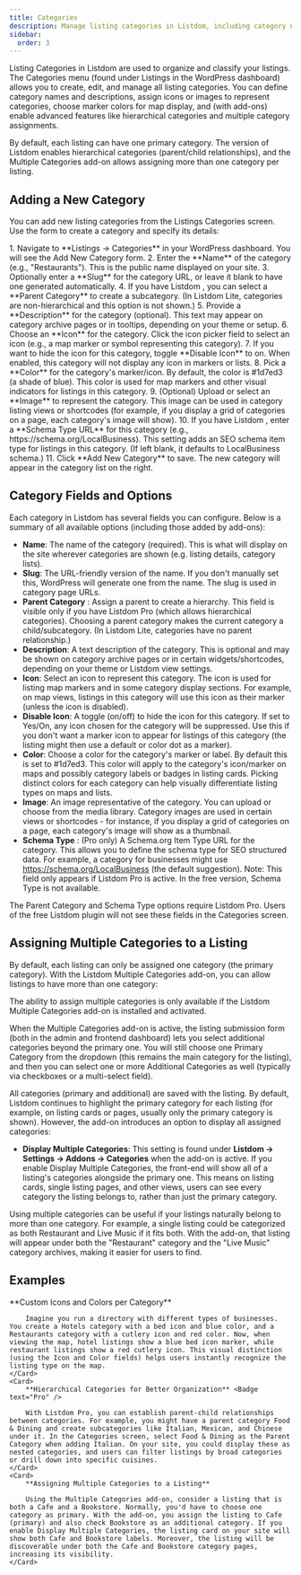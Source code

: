 ```yaml
---
title: Categories
description: Manage listing categories in Listdom, including category names, icons, colors, images, and hierarchy options.
sidebar:
  order: 3
---
```



Listing Categories in Listdom are used to organize and classify your listings. The Categories menu (found under Listings in the WordPress dashboard) allows you to create, edit, and manage all listing categories. You can define category names and descriptions, assign icons or images to represent categories, choose marker colors for map display, and (with add-ons) enable advanced features like hierarchical categories and multiple category assignments.

<Aside type="note">
By default, each listing can have one primary category. The <Badge text="Pro" /> version of Listdom enables hierarchical categories (parent/child relationships), and the Multiple Categories add-on allows assigning more than one category per listing.
</Aside>

## Adding a New Category

You can add new listing categories from the Listings Categories screen. Use the form to create a category and specify its details:

<Steps>
1.  Navigate to **Listings → Categories** in your WordPress dashboard. You will see the Add New Category form.
2.  Enter the **Name** of the category (e.g., "Restaurants"). This is the public name displayed on your site.
3.  Optionally enter a **Slug** for the category URL, or leave it blank to have one generated automatically.
4.  If you have Listdom <Badge text="Pro" />, you can select a **Parent Category** to create a subcategory. (In Listdom Lite, categories are non-hierarchical and this option is not shown.)
5.  Provide a **Description** for the category (optional). This text may appear on category archive pages or in tooltips, depending on your theme or setup.
6.  Choose an **Icon** for the category. Click the icon picker field to select an icon (e.g., a map marker or symbol representing this category).
7.  If you want to hide the icon for this category, toggle **Disable Icon** to on. When enabled, this category will not display any icon in markers or lists.
8.  Pick a **Color** for the category's marker/icon. By default, the color is #1d7ed3 (a shade of blue). This color is used for map markers and other visual indicators for listings in this category.
9.  (Optional) Upload or select an **Image** to represent the category. This image can be used in category listing views or shortcodes (for example, if you display a grid of categories on a page, each category's image will show).
10. If you have Listdom <Badge text="Pro" />, enter a **Schema Type URL** for this category (e.g., https://schema.org/LocalBusiness). This setting adds an SEO schema item type for listings in this category. (If left blank, it defaults to LocalBusiness schema.)
11. Click **Add New Category** to save. The new category will appear in the category list on the right.
</Steps>

## Category Fields and Options

Each category in Listdom has several fields you can configure. Below is a summary of all available options (including those added by add-ons):

-   **Name**: The name of the category (required). This is what will display on the site wherever categories are shown (e.g. listing details, category lists).
-   **Slug**: The URL-friendly version of the name. If you don't manually set this, WordPress will generate one from the name. The slug is used in category page URLs.
-   **Parent Category** <Badge text="Pro" />: Assign a parent to create a hierarchy. This field is visible only if you have Listdom Pro (which allows hierarchical categories). Choosing a parent category makes the current category a child/subcategory. (In Listdom Lite, categories have no parent relationship.)
-   **Description**: A text description of the category. This is optional and may be shown on category archive pages or in certain widgets/shortcodes, depending on your theme or Listdom view settings.
-   **Icon**: Select an icon to represent this category. The icon is used for listing map markers and in some category display sections. For example, on map views, listings in this category will use this icon as their marker (unless the icon is disabled).
-   **Disable Icon**: A toggle (on/off) to hide the icon for this category. If set to Yes/On, any icon chosen for the category will be suppressed. Use this if you don't want a marker icon to appear for listings of this category (the listing might then use a default or color dot as a marker).
-   **Color**: Choose a color for the category's marker or label. By default this is set to #1d7ed3. This color will apply to the category's icon/marker on maps and possibly category labels or badges in listing cards. Picking distinct colors for each category can help visually differentiate listing types on maps and lists.
-   **Image**: An image representative of the category. You can upload or choose from the media library. Category images are used in certain views or shortcodes - for instance, if you display a grid of categories on a page, each category's image will show as a thumbnail.
-   **Schema Type** <Badge text="Pro" />: (Pro only) A Schema.org Item Type URL for the category. This allows you to define the schema type for SEO structured data. For example, a category for businesses might use https://schema.org/LocalBusiness (the default suggestion). Note: This field only appears if Listdom Pro is active. In the free version, Schema Type is not available.

<Aside type="note">
The Parent Category and Schema Type options require Listdom Pro. Users of the free Listdom plugin will not see these fields in the Categories screen.
</Aside>

## Assigning Multiple Categories to a Listing

By default, each listing can only be assigned one category (the primary category). With the Listdom Multiple Categories add-on, you can allow listings to have more than one category:

<Aside type="note">
The ability to assign multiple categories is only available if the Listdom Multiple Categories add-on is installed and activated.
</Aside>

When the Multiple Categories add-on is active, the listing submission form (both in the admin and frontend dashboard) lets you select additional categories beyond the primary one. You will still choose one Primary Category from the dropdown (this remains the main category for the listing), and then you can select one or more Additional Categories as well (typically via checkboxes or a multi-select field).

All categories (primary and additional) are saved with the listing. By default, Listdom continues to highlight the primary category for each listing (for example, on listing cards or pages, usually only the primary category is shown). However, the add-on introduces an option to display all assigned categories:

-   **Display Multiple Categories**: This setting is found under **Listdom → Settings → Addons → Categories** when the add-on is active. If you enable Display Multiple Categories, the front-end will show all of a listing's categories alongside the primary one. This means on listing cards, single listing pages, and other views, users can see every category the listing belongs to, rather than just the primary category.

Using multiple categories can be useful if your listings naturally belong to more than one category. For example, a single listing could be categorized as both Restaurant and Live Music if it fits both. With the add-on, that listing will appear under both the "Restaurant" category and the "Live Music" category archives, making it easier for users to find.

## Examples

<CardGrid>
    <Card>
        **Custom Icons and Colors per Category**

        Imagine you run a directory with different types of businesses. You create a Hotels category with a bed icon and blue color, and a Restaurants category with a cutlery icon and red color. Now, when viewing the map, hotel listings show a blue bed icon marker, while restaurant listings show a red cutlery icon. This visual distinction (using the Icon and Color fields) helps users instantly recognize the listing type on the map.
    </Card>
    <Card>
        **Hierarchical Categories for Better Organization** <Badge text="Pro" />

        With Listdom Pro, you can establish parent-child relationships between categories. For example, you might have a parent category Food & Dining and create subcategories like Italian, Mexican, and Chinese under it. In the Categories screen, select Food & Dining as the Parent Category when adding Italian. On your site, you could display these as nested categories, and users can filter listings by broad categories or drill down into specific cuisines.
    </Card>
    <Card>
        **Assigning Multiple Categories to a Listing**

        Using the Multiple Categories add-on, consider a listing that is both a Cafe and a Bookstore. Normally, you'd have to choose one category as primary. With the add-on, you assign the listing to Cafe (primary) and also check Bookstore as an additional category. If you enable Display Multiple Categories, the listing card on your site will show both Cafe and Bookstore labels. Moreover, the listing will be discoverable under both the Cafe and Bookstore category pages, increasing its visibility.
    </Card>
</CardGrid>
